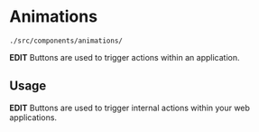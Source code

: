 
<Meta title="Components/Animations" component={FadeIn} />

# Animations

```
./src/components/animations/
```

**EDIT** Buttons are used to trigger actions within an application.

## Usage

**EDIT**  Buttons are used to trigger internal actions within your web applications.

<Preview withToolbar>
    <Story name="FadeIn">
       <FadeIn onClick={action('button-click')}/>
    </Story>
</Preview>
